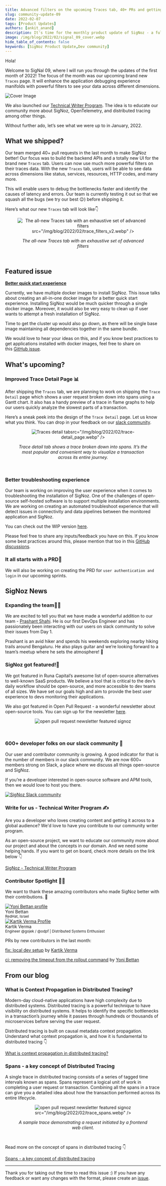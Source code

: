 ```yaml
---
title: Advanced filters on the upcoming Traces tab, 40+ PRs and getting featured - SigNal 09
slug: community-update-09
date: 2022-02-07
tags: [Product Updates]
authors: [ankit_anand]
description: It's time for the monthly product update of SigNoz - a full-stack open-source APM tool. Find out what we've been upto at SigNoz during January, 2022.
image: /img/blog/2022/02/signal_09_cover.webp
hide_table_of_contents: false
keywords: [SigNoz Product Update,Dev community]
---
```


<head>
  <link rel="canonical" href="https://signoz.io/blog/community-update-09/"/>
</head>

Hola!

Welcome to SigNal 09, where I will run you through the updates of the first month of 2022! The focus of the month was our upcoming brand new `Traces` page. It will enhance the application debugging experience manifolds with powerful filters to see your data across different dimensions.



![Cover Image](/img/blog/2022/02/signal_09_cover.webp)

We also launched our [Technical Writer Program](https://signoz.io/technical-writer-program/). The idea is to educate our community more about SigNoz, OpenTelemetry, and distributed tracing among other things.

Without further ado, let’s see what we were up to in January, 2022.

## What we shipped?

Our team merged 40+ pull requests in the last month to make SigNoz better! Our focus was to build the backend APIs and a totally new UI for the brand new `Traces` tab. Users can now use much more powerful filters on their traces data. With the new `Traces` tab, users will be able to see data across dimensions like status, services, resources, HTTP codes, and many more.

This will enable users to debug the bottlenecks faster and identify the causes of latency and errors. Our team is currently testing it out so that we squash all the bugs (we try our best 😉) before shipping it.

Here’s what our new `Traces` tab will look like👇


<figure data-zoomable align='center'>
    <img className="box-shadowed-image"
   alt="The all-new Traces tab with an exhaustive set of advanced filters"
   
   src="/img/blog/2022/02/trace_filters_v2.webp"
   />
<figcaption><i>The all-new Traces tab with an exhaustive set of advanced filters</i></figcaption>
</figure>
<br/>

## Featured issue

**[Better quick start experience](https://github.com/SigNoz/signoz/issues/649)**

Currently, we have multiple docker images to install SigNoz. This issue talks about creating an all-in-one docker image for a better quick start experience. Installing SigNoz would be much quicker through a single docker image. Moreover, it would also be very easy to clean up if user wants to attempt a fresh installation of SigNoz.

Time to get the cluster up would also go down, as there will be single base image maintaining all dependencies together in the same bundle.

We would love to hear your ideas on this, and if you know best practices to get applications installed with docker images, feel free to share on this [GitHub issue](https://github.com/SigNoz/signoz/issues/649).

## What's upcoming?

### Improved Trace Detail Page 📊

After shipping the `Traces` tab, we are planning to work on shipping the `Trace Detail` page which shows a user request broken down into spans using a Gantt chart. It also has a handy preview of a trace in flame graphs to help our users quickly analyze the slowest parts of a transaction.

Here’s a sneak peek into the design of the `Trace Detail` page. Let us know what you think. You can drop in your feedback on our [slack community](https://signoz.io/slack).

<figure data-zoomable align='center'>
    <img className="box-shadowed-image"
   alt="Traces detail tab"
   
   src="/img/blog/2022/02/trace-detail_page.webp"
   />
<figcaption><i>Trace detail tab shows a trace broken down into spans. It’s the most popular and convenient way to visualize a transaction across its entire journey.</i></figcaption>
</figure>
<br/>

### Better troubleshooting experience

Our team is working on improving the user experience when it comes to troubleshooting the installation of SigNoz. One of the challenges of open-source self-hosted software is to support multiple installation environments. We are working on creating an automated troubleshoot experience that will detect issues in connectivity and data pipelines between the monitored application and SigNoz.

You can check out the WIP version [here](https://github.com/SigNoz/troubleshoot).

Please feel free to share any inputs/feedback you have on this. If you know some best practices around this, please mention that too in this [GitHub discussions](https://github.com/SigNoz/signoz/discussions/680).

### It all starts with a PRD📄

We will also be working on creating the PRD for `user authentication and login` in our upcoming sprints.

## SigNoz News

### Expanding the team🧔‍♂️

We are excited to tell you that we have made a wonderful addition to our team - [Prashant Shahi](https://www.linkedin.com/in/prashantshahi/). He is our first DevOps Engineer and has passionately been interacting with our users on slack community to solve their issues from Day 1.

Prashant is an avid hiker and spends his weekends exploring nearby hiking trails around Bengaluru. He also plays guitar and we’re looking forward to a team’s meetup where he sets the atmosphere! 🎸

### SigNoz got featured!📸

We got featured in Runa Capital’s awesome list of open-source alternatives to well-known SaaS products. We believe a tool that is critical to the dev’s daily workflow should be open-source, and more accessible to dev teams of all sizes. We have set our goals high and aim to provide the best user experience to devs monitoring their applications.

[<Screenshot
   alt="awesome oss alternatives"
   height={400}
   src="/img/blog/2022/02/awesome-oss-alternatives.webp"
   width={700}
/>](https://github.com/RunaCapital/awesome-oss-alternatives)

We also got featured in Open Pull Request - a wonderful newsletter about open-source tools. You can sign up for the newsletter [here](https://openpullrequest.substack.com/).

<figure data-zoomable align='center'>
    <img className="box-shadowed-image"
   alt="open pull request newsletter featured signoz"
   src="/img/blog/2022/02/open-pull-request.webp"/>
</figure>
<br/>

### 600+ developer folks on our slack community 🥳

Our user and contributor community is growing. A good indicator for that is the number of members in our slack community. We are now 600+ members strong on Slack, a place where we discuss all things open-source and SigNoz.

If you’re a developer interested in open-source software and APM tools, then we would love to host you there.

[![SigNoz Slack community](/img/blog/common/join_slack_cta.webp)](https://signoz.io/slack)

### Write for us - Technical Writer Program ✍️

Are you a developer who loves creating content and getting it across to a global audience? We'd love to have you contribute to our community writer program.

As an open-source project, we want to educate our community more about our project and about the concepts in our domain. And we need some helping hands. If you want to get on board, check more details on the link below 👇

[SigNoz - Technical Writer Program](https://signoz.io/technical-writer-program/)

### Contributor Spotlight 🧑‍💻

We want to thank these amazing contributors who made SigNoz better with their contributions. 🤗

<div class="row">
    <div class="col col--6">
      <div class="avatar">
      <a
         class="avatar__photo-link avatar__photo avatar__photo--lg"
         href="https://github.com/ybettan"
      >
         <img
            alt="Yoni Bettan profile"
            src="https://avatars.githubusercontent.com/u/29724509?v=4"
         />
      </a>
      <div class="avatar__intro">
         <div class="avatar__name">Yoni Bettan</div>
         <small class="avatar__subtitle">
            RedHat, Israel
         </small>
      </div>
      </div>
   </div>
    <div class="col col--6">
      <div class="avatar">
      <a
         class="avatar__photo-link avatar__photo avatar__photo--lg"
         href="https://github.com/krtkvrm"
      >
         <img
            alt="Kartik Verma Profile"
            src="https://avatars.githubusercontent.com/u/3920286?v=4"
         />
      </a>
      <div class="avatar__intro">
         <div class="avatar__name">Kartik Verma</div>
         <small class="avatar__subtitle">
            Engineer @gojek / @odpf | Distributed Systems Enthusiast
         </small>
      </div>
      </div>
   </div>
</div>

<p></p>

PRs by new contributors in the last month:

[fix: local dev setup](https://github.com/SigNoz/signoz/pull/599) by [Kartik Verma](https://github.com/krtkvrm)

[ci: removing the timeout from the rollout command](https://github.com/SigNoz/signoz/pull/605) by [Yoni Bettan](https://github.com/ybettan)

## From our blog

### What is Context Propagation in Distributed Tracing?

Modern-day cloud-native applications have high complexity due to distributed systems. Distributed tracing is a powerful technique to have visibility on distributed systems. It helps to identify the specific bottlenecks in a transaction’s journey while it passes through hundreds or thousands of microservices before serving the user request.

Distributed tracing is built on causal metadata context propagation. Understand what context propagation is, and how it is fundamental to distributed tracing 👇

[What is context propagation in distributed tracing?](https://signoz.io/blog/context-propagation-in-distributed-tracing/)

### Spans - a key concept of Distributed Tracing

A single trace in distributed tracing consists of a series of tagged time intervals known as spans. Spans represent a logical unit of work in completing a user request or transaction. Combining all the spans in a trace can give you a detailed idea about how the transaction performed across its entire lifecycle.

<figure data-zoomable align='center'>
    <img className="box-shadowed-image"
   alt="open pull request newsletter featured signoz"
   
   src="/img/blog/2022/02/trace_spans.webp"
   />
<figcaption><i>A sample trace demonstrating a request initiated by a frontend web client.</i></figcaption>
</figure>
<br/>

Read more on the concept of spans in distributed tracing 👇

[Spans - a key concept of distributed tracing](https://signoz.io/blog/distributed-tracing-span/)

---

Thank you for taking out the time to read this issue :) If you have any feedback or want any changes with the format, please create an [issue](https://github.com/SigNoz/signoz/issues).
